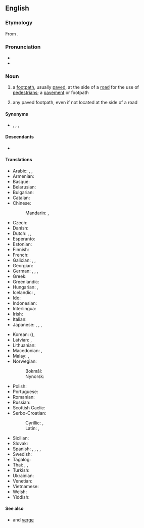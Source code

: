 ==English==
{{wikipedia}}

===Etymology===
From {{compound|en|side|walk}}.

===Pronunciation===
* {{IPA|en|/ˈsaɪdwɔːk/}}
* {{audio|en|en-us-sidewalk.ogg|Audio (US)}}

===Noun===
{{en-noun}}

# {{lb|en|US}} a [[footpath]], usually [[pave]]d, at the side of a [[road]] for the use of [[pedestrian]]s; a [[pavement]] {{qualifier|UK}} or footpath {{qualifier|Australia, New Zealand}}
# {{lb|en|US|by extension}} any paved footpath, even if not located at the side of a road

====Synonyms====
* {{sense|paved footpath}} {{l|en|footpath}}, {{l|en|footway}}, {{l|en|platform}}, {{l|en|pavement}}

====Descendants====
* {{desc|ceb|saydwok|bor=1}}

====Translations====
{{trans-top|paved footpath}}
* Arabic: {{t|ar|رَصِيف|m}}, {{t|ar|طَوَار|m}}, {{t|ar|طُوَار|m}}
* Armenian: {{t+|hy|մայթ}}
* Basque: {{t|eu|espaloi}}
* Belarusian: {{t|be|тратуа́р|m}}
* Bulgarian: {{t|bg|тротоа́р|m}}
* Catalan: {{t+|ca|vorera|f}}
* Chinese:
*: Mandarin: {{t+|cmn|人行道|tr=rénxíngdào}}, {{t+|cmn|步道|tr=bùdào}}
* Czech: {{t+|cs|chodník|m}}
* Danish: {{t+|da|fortov|n}}
* Dutch: {{t+|nl|stoep|f|m}}, {{t+|nl|trottoir|n}}, {{t+|nl|voetpad|n}}
* Esperanto: {{t|eo|trotuaro}}
* Estonian: {{t|et|sillutis}}
* Finnish: {{t+|fi|jalkakäytävä}}
* French: {{t+|fr|trottoir|m}}
* Galician: {{t+|gl|beirarrúa|f}}, {{t|gl|paseo|m}}, {{t|gl|calzada|f}}
* Georgian: {{t|ka|ტროტუარი}}
* German: {{t+|de|Bürgersteig|m}}, {{t+|de|Gehweg|m}}, {{t+|de|Gehsteig|m}}, {{t+|de|Trottoir|n}} {{qualifier|Switzerland, SW Germany}}
* Greek: {{t+|el|πεζοδρόμιο|n}}
* Greenlandic: {{t|kl|aqqutissiaq}}
* Hungarian: {{t+|hu|járda}}, {{t+|hu|gyalogjáró}}
* Icelandic: {{t|is|gangstétt|f}}, {{t|is|fortóv|n}}
* Ido: {{t+|io|trotuaro}}
* Indonesian: {{t+|id|trotoar}}
* Interlingua: {{t|ia|trottoir}}
* Irish: {{t|ga|cosán|m}}
* Italian: {{t+|it|marciapiede|m}}
* Japanese: {{t+|ja|歩道|tr=ほどう, hodō}}, {{t+|ja|舗道|tr=ほどう, hodō}}, {{t|ja|舗装|tr=ほそう, hosō}}, {{t+|ja|人道|tr=じんどう, jindō}}
{{trans-mid}}
* Korean: {{t+|ko|보도}} ({{t+|ko|步道}}), {{t+|ko|인도}}
* Latvian: {{t|lv|trotuārs|m}}, {{t|lv|ietve|f}}
* Lithuanian: {{t+|lt|danga|f}}
* Macedonian: {{t|mk|тротоа́р|m}}, {{t|mk|допат|m}}
* Malay: {{t|ms|laluan jalan kaki}}, {{t|ms|trotoar}}
* Norwegian:
*: Bokmål: {{t|nb|fortau|n}}
*: Nynorsk: {{t|nn|fortau|n}}
* Polish: {{t+|pl|chodnik|m}}
* Portuguese: {{t+|pt|calçada|f}}
* Romanian: {{t+|ro|trotuar|n}}
* Russian: {{t+|ru|тротуа́р|m}}
* Scottish Gaelic: {{t|gd|cabhsair|m}}
* Serbo-Croatian:
*: Cyrillic: {{t|sh|тротоар|m}}, {{t|sh|плочник|m}}
*: Latin: {{t+|sh|trotoar|m}}, {{t+|sh|pločnik|m}}
* Sicilian: {{t+|scn|banchina|f}}
* Slovak: {{t|sk|chodník|m}}
* Spanish: {{t+|es|acera|f}}, {{t+|es|andén|m}} {{qualifier|Colombia}}, {{t+|es|banqueta|f}} {{qualifier|Guatemala|Mexico}}, {{t+|es|escarpa|f}} {{qualifier|Southeastern Mexico}}, {{t+|es|vereda|f}} {{qualifier|Argentina|Chile|Paraguay|Uruguay}}
* Swedish: {{t+|sv|trottoar}}
* Tagalog: {{t+|tl|bangketa}}
* Thai: {{t+|th|ทางเท้า|tr=taang-táao}}, {{t+|th|บาทวิถี|tr=bàat-wí-tǐi}}, {{t|th|ฟุตบาท|tr=fút-bàat}}
* Turkish: {{t+|tr|kaldırım}}
* Ukrainian: {{t|uk|тротуа́р|m}}
* Venetian: {{t+|vec|marciapìe|m}}
* Vietnamese: {{t+|vi|vỉa hè}}
* Welsh: {{t+|cy|palmant|m}}
* Yiddish: {{t|yi|טראָטואַר|m}}
{{trans-bottom}}

====See also====
* {{l|en|roadway}} and [[verge]]